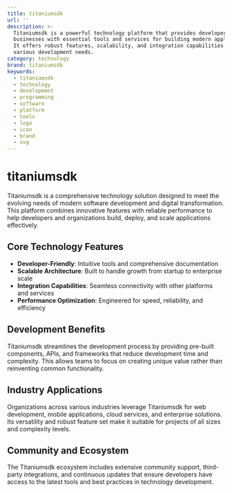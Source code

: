 ```yaml
---
title: titaniumsdk
url: ''
description: >-
  Titaniumsdk is a powerful technology platform that provides developers and
  businesses with essential tools and services for building modern applications.
  It offers robust features, scalability, and integration capabilities for
  various development needs.
category: technology
brand: titaniumsdk
keywords:
  - titaniumsdk
  - technology
  - development
  - programming
  - software
  - platform
  - tools
  - logo
  - icon
  - brand
  - svg
---
```


# titaniumsdk

Titaniumsdk is a comprehensive technology solution designed to meet the evolving needs of modern software development and digital transformation. This platform combines innovative features with reliable performance to help developers and organizations build, deploy, and scale applications effectively.

## Core Technology Features

- **Developer-Friendly**: Intuitive tools and comprehensive documentation
- **Scalable Architecture**: Built to handle growth from startup to enterprise scale
- **Integration Capabilities**: Seamless connectivity with other platforms and services
- **Performance Optimization**: Engineered for speed, reliability, and efficiency

## Development Benefits

Titaniumsdk streamlines the development process by providing pre-built components, APIs, and frameworks that reduce development time and complexity. This allows teams to focus on creating unique value rather than reinventing common functionality.

## Industry Applications

Organizations across various industries leverage Titaniumsdk for web development, mobile applications, cloud services, and enterprise solutions. Its versatility and robust feature set make it suitable for projects of all sizes and complexity levels.

## Community and Ecosystem

The Titaniumsdk ecosystem includes extensive community support, third-party integrations, and continuous updates that ensure developers have access to the latest tools and best practices in technology development.
